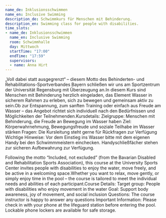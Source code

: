 ```yaml
---
name_de: Inklusionsschwimmen
name_en: Inclusive Swimming
description_de: Schwimmkurs für Menschen mit Behinderung.
description_en: Swimming class for people with disabilities.
time_slots:
- name_de: Inklusionsschwimmen
  name_en: Inclusive Swimming
  room: Schwimmhalle
  day: Mittwoch
  startTime: "17:00"
  endTime: "17:59"
  supervisors:
  - name: Anna Hirt
---
```


<Locale value="de">
 

 „Voll dabei statt ausgegrenzt“ – diesem Motto des Behinderten- und
Rehabilitations-Sportverbandes Bayern schließen wir uns am Sportzentrum der
Universität Regensburg mit Überzeugung an.In diesem Kurs sind Menschen mit
Behinderung herzlich eingeladen, das Element Wasser in sicherem Rahmen zu
erleben, sich zu bewegen und gemeinsam aktiv zu sein.Ob zur Entspannung, zum
sanften Training oder einfach aus Freude am Wasser – das Angebot richtet sich
individuell nach den Bedürfnissen und Möglichkeiten der
Teilnehmenden.Kursdetails:  Zielgruppe: Menschen mit Behinderung, die Freude an
Bewegung im Wasser haben   Ziel: Körperwahrnehmung, Bewegungsfreude und soziale
Teilhabe im Wasser stärken  Fragen: Die Kursleitung steht gerne für Rückfragen
zur Verfügung  Wichtige Hinweise:  Vor dem Einstieg ins Wasser bitte mit dem
eigenen Handy bei den Schwimmmeistern einchecken.   Handyschließfächer stehen
zur sicheren Aufbewahrung zur Verfügung.

</Locale>
<Locale value="en">
 

 Following the motto “Included, not excluded” (from the Bavarian Disabled and
Rehabilitation Sports Association), this course at the University Sports Center
invites people with disabilities to enjoy the water, move freely, and be active
in a welcoming space.Whether you want to relax, move gently, or simply enjoy
time in the pool – the course is tailored to meet the individual needs and
abilities of each participant.Course Details:  Target group: People with
disabilities who enjoy movement in the water   Goal: Support body awareness, joy
of movement, and social inclusion  Questions: The course instructor is happy to
answer any questions  Important Information:       Please check in with your
phone at the lifeguard station before entering the pool.   Lockable phone
lockers are available for safe storage.

</Locale>
